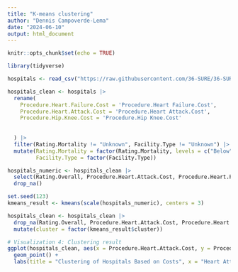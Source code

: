 ```yaml
---
title: "K-means clustering"
author: "Dennis Campoverde-Lema"
date: "2024-06-10"
output: html_document
---
```


```r
knitr::opts_chunk$set(echo = TRUE)
```


```r
library(tidyverse)

hospitals <- read_csv("https://raw.githubusercontent.com/36-SURE/36-SURE.github.io/main/data/hospitals.csv")

```


```r
hospitals_clean <- hospitals |> 
  rename(
    Procedure.Heart.Failure.Cost = 'Procedure.Heart Failure.Cost',
    Procedure.Heart.Attack.Cost = 'Procedure.Heart Attack.Cost',
    Procedure.Hip.Knee.Cost = 'Procedure.Hip Knee.Cost'
    
    
  ) |> 
  filter(Rating.Mortality != "Unknown", Facility.Type != "Unknown") |> 
  mutate(Rating.Mortality = factor(Rating.Mortality, levels = c("Below", "Same", "Above")),
         Facility.Type = factor(Facility.Type))
```


```r
hospitals_numeric <- hospitals_clean |> 
  select(Rating.Overall, Procedure.Heart.Attack.Cost, Procedure.Heart.Failure.Cost, Procedure.Pneumonia.Cost, Procedure.Hip.Knee.Cost) |> 
  drop_na()

set.seed(123)
kmeans_result <- kmeans(scale(hospitals_numeric), centers = 3)

hospitals_clean <- hospitals_clean |> 
  drop_na(Rating.Overall, Procedure.Heart.Attack.Cost, Procedure.Heart.Failure.Cost, Procedure.Pneumonia.Cost, Procedure.Hip.Knee.Cost) |> 
  mutate(cluster = factor(kmeans_result$cluster))

# Visualization 4: Clustering result
ggplot(hospitals_clean, aes(x = Procedure.Heart.Attack.Cost, y = Procedure.Heart.Failure.Cost, color = cluster)) +
  geom_point() +
  labs(title = "Clustering of Hospitals Based on Costs", x = "Heart Attack Cost", y = "Heart Failure Cost", color = "Cluster")
```

